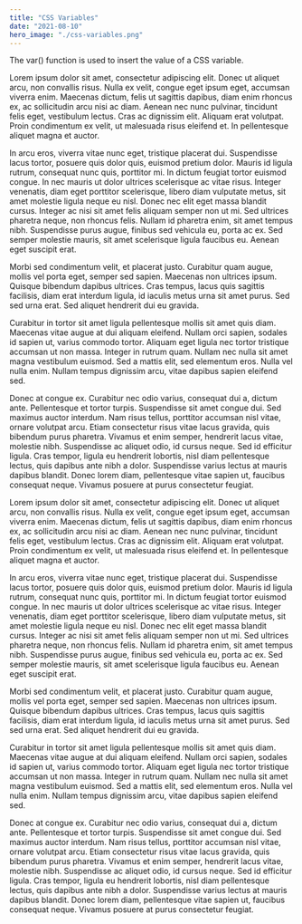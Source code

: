 ```yaml
---
title: "CSS Variables"
date: "2021-08-10"
hero_image: "./css-variables.png"
---
```


<p>The var() function is used to insert the value of a CSS variable.</p>

Lorem ipsum dolor sit amet, consectetur adipiscing elit. Donec ut aliquet arcu, non convallis risus. Nulla ex velit,
congue eget ipsum eget, accumsan viverra enim. Maecenas dictum, felis ut sagittis dapibus, diam enim rhoncus ex,
ac sollicitudin arcu nisi ac diam. Aenean nec nunc pulvinar, tincidunt felis eget, vestibulum lectus.
Cras ac dignissim elit. Aliquam erat volutpat. Proin condimentum ex velit, ut malesuada risus eleifend et. In pellentesque aliquet magna et auctor.

In arcu eros, viverra vitae nunc eget, tristique placerat dui. Suspendisse lacus tortor, posuere quis dolor quis,
euismod pretium dolor. Mauris id ligula rutrum, consequat nunc quis, porttitor mi. In dictum feugiat tortor euismod congue.
In nec mauris ut dolor ultrices scelerisque ac vitae risus. Integer venenatis, diam eget porttitor scelerisque, libero diam vulputate metus,
sit amet molestie ligula neque eu nisl. Donec nec elit eget massa blandit cursus. Integer ac nisi sit amet felis aliquam semper non ut mi.
Sed ultrices pharetra neque, non rhoncus felis. Nullam id pharetra enim, sit amet tempus nibh. Suspendisse purus augue, finibus sed vehicula eu,
porta ac ex. Sed semper molestie mauris, sit amet scelerisque ligula faucibus eu. Aenean eget suscipit erat.

Morbi sed condimentum velit, et placerat justo. Curabitur quam augue, mollis vel porta eget, semper sed sapien. Maecenas non ultrices ipsum.
Quisque bibendum dapibus ultrices. Cras tempus, lacus quis sagittis facilisis, diam erat interdum ligula, id iaculis metus urna sit amet purus.
Sed sed urna erat. Sed aliquet hendrerit dui eu gravida.

Curabitur in tortor sit amet ligula pellentesque mollis sit amet quis diam. Maecenas vitae augue at dui aliquam eleifend. Nullam orci sapien,
sodales id sapien ut, varius commodo tortor. Aliquam eget ligula nec tortor tristique accumsan ut non massa. Integer in rutrum quam.
Nullam nec nulla sit amet magna vestibulum euismod. Sed a mattis elit, sed elementum eros. Nulla vel nulla enim. Nullam tempus dignissim arcu,
vitae dapibus sapien eleifend sed.

Donec at congue ex. Curabitur nec odio varius, consequat dui a, dictum ante. Pellentesque et tortor turpis. Suspendisse sit amet congue dui.
Sed maximus auctor interdum. Nam risus tellus, porttitor accumsan nisl vitae, ornare volutpat arcu. Etiam consectetur risus vitae lacus gravida,
quis bibendum purus pharetra. Vivamus et enim semper, hendrerit lacus vitae, molestie nibh. Suspendisse ac aliquet odio, id cursus neque.
Sed id efficitur ligula. Cras tempor, ligula eu hendrerit lobortis, nisl diam pellentesque lectus, quis dapibus ante nibh a dolor.
Suspendisse varius lectus at mauris dapibus blandit. Donec lorem diam, pellentesque vitae sapien ut, faucibus consequat neque.
Vivamus posuere at purus consectetur feugiat.

Lorem ipsum dolor sit amet, consectetur adipiscing elit. Donec ut aliquet arcu, non convallis risus. Nulla ex velit,
congue eget ipsum eget, accumsan viverra enim. Maecenas dictum, felis ut sagittis dapibus, diam enim rhoncus ex,
ac sollicitudin arcu nisi ac diam. Aenean nec nunc pulvinar, tincidunt felis eget, vestibulum lectus.
Cras ac dignissim elit. Aliquam erat volutpat. Proin condimentum ex velit, ut malesuada risus eleifend et. In pellentesque aliquet magna et auctor.

In arcu eros, viverra vitae nunc eget, tristique placerat dui. Suspendisse lacus tortor, posuere quis dolor quis,
euismod pretium dolor. Mauris id ligula rutrum, consequat nunc quis, porttitor mi. In dictum feugiat tortor euismod congue.
In nec mauris ut dolor ultrices scelerisque ac vitae risus. Integer venenatis, diam eget porttitor scelerisque, libero diam vulputate metus,
sit amet molestie ligula neque eu nisl. Donec nec elit eget massa blandit cursus. Integer ac nisi sit amet felis aliquam semper non ut mi.
Sed ultrices pharetra neque, non rhoncus felis. Nullam id pharetra enim, sit amet tempus nibh. Suspendisse purus augue, finibus sed vehicula eu,
porta ac ex. Sed semper molestie mauris, sit amet scelerisque ligula faucibus eu. Aenean eget suscipit erat.

Morbi sed condimentum velit, et placerat justo. Curabitur quam augue, mollis vel porta eget, semper sed sapien. Maecenas non ultrices ipsum.
Quisque bibendum dapibus ultrices. Cras tempus, lacus quis sagittis facilisis, diam erat interdum ligula, id iaculis metus urna sit amet purus.
Sed sed urna erat. Sed aliquet hendrerit dui eu gravida.

Curabitur in tortor sit amet ligula pellentesque mollis sit amet quis diam. Maecenas vitae augue at dui aliquam eleifend. Nullam orci sapien,
sodales id sapien ut, varius commodo tortor. Aliquam eget ligula nec tortor tristique accumsan ut non massa. Integer in rutrum quam.
Nullam nec nulla sit amet magna vestibulum euismod. Sed a mattis elit, sed elementum eros. Nulla vel nulla enim. Nullam tempus dignissim arcu,
vitae dapibus sapien eleifend sed.

Donec at congue ex. Curabitur nec odio varius, consequat dui a, dictum ante. Pellentesque et tortor turpis. Suspendisse sit amet congue dui.
Sed maximus auctor interdum. Nam risus tellus, porttitor accumsan nisl vitae, ornare volutpat arcu. Etiam consectetur risus vitae lacus gravida,
quis bibendum purus pharetra. Vivamus et enim semper, hendrerit lacus vitae, molestie nibh. Suspendisse ac aliquet odio, id cursus neque.
Sed id efficitur ligula. Cras tempor, ligula eu hendrerit lobortis, nisl diam pellentesque lectus, quis dapibus ante nibh a dolor.
Suspendisse varius lectus at mauris dapibus blandit. Donec lorem diam, pellentesque vitae sapien ut, faucibus consequat neque.
Vivamus posuere at purus consectetur feugiat.
